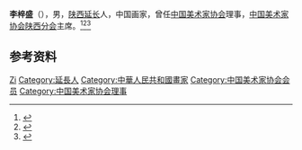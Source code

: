 '''李梓盛'''（{{bd|1919年||1987年}}），男，[[陕西|陕西]][[延长县|延长]]人，中国画家，曾任[[中国美术家协会|中国美术家协会]]理事，[[中国美术家协会陕西分会|中国美术家协会陕西分会]]主席。<ref>{{Cite book|title=中国当代艺术界名人录|author=中国名人研究院编; 异天, 戈德主编|publisher=社会科学文献出版社|year=1993|isbn=|location=北京|pages=}}</ref><ref>{{Cite book|title=中国艺术家辞典 • 现代第一分册|author=北京语言学院《中国艺术家辞典》编委会编|publisher=湖南人民出版社|year=1981|isbn=|location=长沙|pages=}}</ref><ref>{{Cite book|title=20世纪中国书画家印款小词典|author=倪文东主编; 王培东, 朱关田, 连家生等副主编|publisher=世界图书出版西安有限公司|year=2002|isbn=|location=西安|pages=}}</ref>

== 参考资料 ==
{{reflist}}

{{中国人物小作品}}
{{Navboxes 
| title  = 李梓盛在[[中国美术家协会|中国美术家协会]]的职务
| list1  =
{{中国美术家协会第三届理事会}}
{{中国美术家协会第四届理事会}}
}}

{{Authority control}}
{{DEFAULTSORT:Li李}}
[[Category:李姓|Zi]]
[[Category:延長人|Category:延長人]]
[[Category:中華人民共和國畫家|Category:中華人民共和國畫家]]
[[Category:中国美术家协会会员|Category:中国美术家协会会员]]
[[Category:中国美术家协会理事|Category:中国美术家协会理事]]
